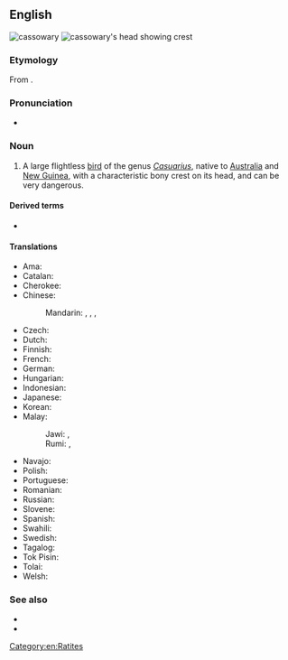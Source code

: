 ==English==
[[Image:Casuarius casuarius - double-wattled cassowary.jpg|thumb|cassowary]]
[[Image:Cassowary head frontal.jpg|thumb|cassowary's head showing crest]]

===Etymology===
From {{etyl|ms|en}} {{m|ms|kasuari}}.

===Pronunciation===
* {{a|US}} {{IPA|/ˈkæs.ə.ˌwɛɹ.i/|lang=en}}

===Noun===
{{en-noun|cassowaries}}

# A large flightless [[bird]] of the genus ''[[Casuarius]]'', native to [[Australia]] and [[New Guinea]], with a characteristic bony crest on its head, and can be very dangerous.

====Derived terms====
* {{l|en|southern cassowary}}

====Translations====
{{trans-top|a large flightless bird of the genus Casuarius}}
* Ama: {{t|amm|aipiyoi}}
* Catalan: {{t|ca|casuari|m}}
* Cherokee: {{t|chr|ᏄᎩᏂ ᎬᎾ|tr=Nugini gvna|sc=Cher}}
* Chinese:
*: Mandarin: {{t|cmn|鶴鴕|sc=Hani}}, {{t|cmn|鹤鸵|tr=hètuó|sc=Hani}}, {{t+|cmn|食火雞|sc=Hani}}, {{t+|cmn|食火鸡|tr=shíhuǒjī|sc=Hani}}
* Czech: {{t|cs|kasuár|m}}
* Dutch: {{t+|nl|kasuaris|m}}
* Finnish: {{t+|fi|kasuaari}}
* French: {{t+|fr|casoar|m}}
* German: {{t+|de|Kasuar|m}}
* Hungarian: {{t+|hu|kazuár}}
* Indonesian: {{t+|id|kasuari}}
* Japanese: {{t|ja|火食い鳥|tr=ひくいどり, hikuidori}}
* Korean: {{t|ko|화식조|sc=Kore}}
* Malay:
*: Jawi: {{t|ms|کاسواري|sc=Arab}}, {{t|ms|سواري|sc=Arab}}
*: Rumi: {{t|ms|kasuari}}, {{t|ms|suari}}
{{trans-mid}}
* Navajo: {{t|nv|tsídiitsoh bikʼos dootłʼizhí}}
* Polish: {{t+|pl|kazuar|m}}
* Portuguese: {{t|pt|casuar|m}}
* Romanian: {{t+|ro|cazuar|m}}
* Russian: {{t+|ru|казуа́р|m}}
* Slovene: {{t+|sl|kazuar|m}}
* Spanish: {{t+|es|casuario|m}}
* Swahili: {{t|sw|kasowari}}
* Swedish: {{t+|sv|kasuar|c}}
* Tagalog: {{t|tl|kaswaryo}}
* Tok Pisin: {{t|tpi|muruk}}
* Tolai: {{t|ksd|murup}}
* Welsh: {{t|cy|casowari|m}}
{{trans-bottom}}

===See also===
* {{projectlink|wikipedia}}
* {{specieslite}}

[[Category:en:Ratites]]